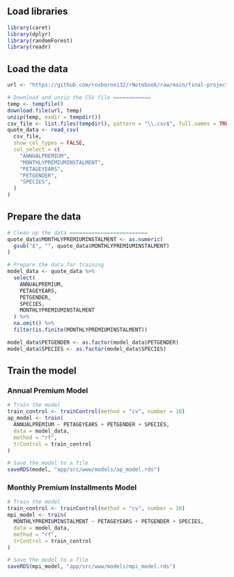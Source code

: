 ## Load libraries

```r
library(caret)
library(dplyr)
library(randomForest)
library(readr)
```

## Load the data

```r
url <- "https://github.com/rosborne132/rNotebook/raw/main/final-project/data/Quote_Data.csv.zip"

# Download and unzip the CSV file ============
temp <- tempfile()
download.file(url, temp)
unzip(temp, exdir = tempdir())
csv_file <- list.files(tempdir(), pattern = "\\.csv$", full.names = TRUE)
quote_data <- read_csv(
  csv_file,
  show_col_types = FALSE,
  col_select = c(
    "ANNUALPREMIUM",
    "MONTHLYPREMIUMINSTALMENT",
    "PETAGEYEARS",
    "PETGENDER",
    "SPECIES",
  )
)
```

## Prepare the data

```r
# Clean up the data =========================
quote_data$MONTHLYPREMIUMINSTALMENT <- as.numeric(
  gsub("£", "", quote_data$MONTHLYPREMIUMINSTALMENT)
)

# Prepare the data for training
model_data <- quote_data %>%
  select(
    ANNUALPREMIUM,
    PETAGEYEARS,
    PETGENDER,
    SPECIES,
    MONTHLYPREMIUMINSTALMENT
  ) %>%
  na.omit() %>%
  filter(is.finite(MONTHLYPREMIUMINSTALMENT))

model_data$PETGENDER <- as.factor(model_data$PETGENDER)
model_data$SPECIES <- as.factor(model_data$SPECIES)
```


## Train the model

### Annual Premium Model

```r
# Train the model
train_control <- trainControl(method = "cv", number = 10)
ap_model <- train(
  ANNUALPREMIUM ~ PETAGEYEARS + PETGENDER + SPECIES,
  data = model_data,
  method = "rf",
  trControl = train_control
)

# Save the model to a file
saveRDS(model, "app/src/www/models/ap_model.rds")
```

### Monthly Premium Installments Model

```r
# Train the model
train_control <- trainControl(method = "cv", number = 10)
mpi_model <- train(
  MONTHLYPREMIUMINSTALMENT ~ PETAGEYEARS + PETGENDER + SPECIES,
  data = model_data,
  method = "rf",
  trControl = train_control
)

# Save the model to a file
saveRDS(mpi_model, "app/src/www/models/mpi_model.rds")
```
